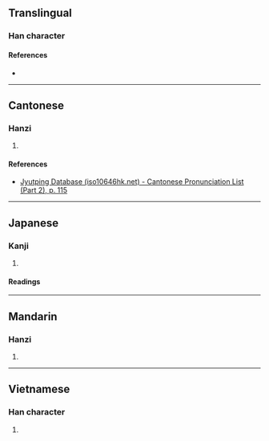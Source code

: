 {{character info}}
==Translingual==

===Han character===
{{Han char|rn=64|rad=手|as=07|sn=10|four=|canj=QRHR,QRR|ids=⿰扌吕}}

====References====
* {{Han ref|kx=0434.241|dkj=12172|hdz=31883.030|uh=635B|ud=25435}}

----

==Cantonese==

===Hanzi===
{{yue-hanzi|jyut=[[leoi5]]|y=leui5}}

# {{rfdef|yue|sort=手07}}

====References====
* [http://www.iso10646hk.net/jp/document/download.jsp Jyutping Database (iso10646hk.net) - Cantonese Pronunciation List (Part 2), p. 115]

----

==Japanese==

===Kanji===
{{ja-kanji|grade=|rs=手07}}

# {{alt form of|ja|旅}}

====Readings====
{{ja-readings
|goon=ろ<ろ
|kanon=りょ<りよ
|kun=とも-
}}

----

==Mandarin==

===Hanzi===
{{cmn-hanzi|pin=[[lǚ]] ([[lü3]])|wg=lü<sup>3</sup>}}

# {{rfdef|cmn|sort=手07}}

----

==Vietnamese==

===Han character===
{{vi-readings|reading=trã|rs=手07}}

# {{rfdef|vi|sort=手07}}